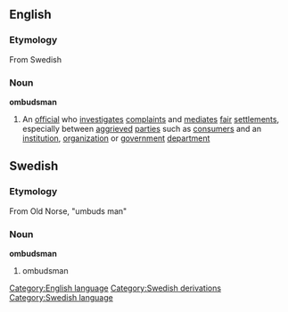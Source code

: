 == English ==
=== Etymology ===
From Swedish
===Noun===
{{wikipedia}}
'''ombudsman'''
#An [[official]] who [[investigate]]s [[complaint]]s and [[mediate]]s [[fair]] [[settlement]]s, especially between [[aggrieved]] [[parties]] such as [[consumer]]s and an [[institution]], [[organization]] or [[government]] [[department]]
== Swedish ==
=== Etymology ===
From Old Norse, "umbuds man"

===Noun===
'''ombudsman'''
# ombudsman
[[Category:English language]]
[[Category:Swedish derivations]]
[[Category:Swedish language]]